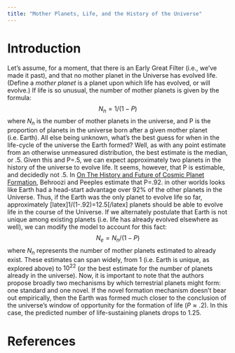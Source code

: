 ```yaml
---
title: "Mother Planets, Life, and the History of the Universe"
---
```


# Introduction

Let's assume, for a moment, that there is an Early Great Filter (i.e., we've made it past), and that no mother planet in the Universe has evolved life. (Define a _mother planet_ is a planet upon which life has evolved, or will evolve.) If life is so unusual, the number of mother planets is given by the formula: $$N_n=1/(1-P)$$ where $N_n$ is the number of mother planets in the universe, and P is the proportion of planets in the universe born after a given mother planet (i.e. Earth). All else being unknown, what's the best guess for when in the life-cycle of the universe the Earth formed? Well, as with any point estimate from an otherwise unmeasured distribution, the best estimate is the median, or .5. Given this and P=.5, we can expect approximately two planets in the history of the universe to evolve life. It seems, however, that P is estimable, and decidedly not .5. In [On The History and Future of Cosmic Planet Formation](http://arxiv.org/pdf/1508.01202v1.pdf), Behroozi and Peeples estimate that P=.92. in other worlds looks like Earth had a head-start advantage over 92% of the other planets in the Universe. Thus, if the Earth was the only planet to evolve life so far, approximately [latex]1/(1-.92)=12.5[/latex] planets should be able to evolve life in the course of the Universe. If we alternately postulate that Earth is not unique among existing planets (i.e. life has already evolved elsewhere as well), we can modify the model to account for this fact: $$N_e=N_n/(1-P)$$ where $N_n$ represents the number of mother planets estimated to already exist. These estimates can span widely, from 1 (i.e. Earth is unique, as explored above) to $10^{22}$ (or the best estimate for the number of planets already in the universe). Now, it is important to note that the authors propose broadly two mechanisms by which terrestrial planets might form: one standard and one novel. If the novel formation mechanism doesn't bear out empirically, then the Earth was formed much closer to the conclusion of the universe's window of opportunity for the formation of life ($P\approx.2$). In this case, the predicted number of life-sustaining planets drops to 1.25.

# References
